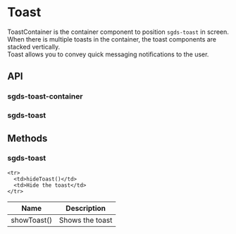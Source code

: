 
<Meta of={ToastStories} />

# Toast

ToastContainer is the container component to position `sgds-toast` in screen. When there is multiple toasts in the container, the toast components are stacked vertically.<br />Toast allows you to convey quick messaging notifications to the user.

<Canvas>
  <Story of={ToastStories.Basic} />
</Canvas>

## API

### sgds-toast-container

<Controls />

### sgds-toast

<Controls />

## Methods

### sgds-toast

<table>
  <thead>
    <tr>
      <th>Name</th>
      <th>Description</th>
    </tr>
  </thead>

  <tbody>
    <tr>
      <td>showToast()</td>
      <td>Shows the toast</td>
    </tr>

    <tr>
      <td>hideToast()</td>
      <td>Hide the toast</td>
    </tr>
  </tbody>
</table>
